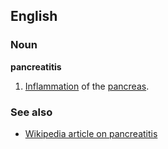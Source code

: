 ==English==
===Noun===
'''pancreatitis'''

#[[Inflammation]] of the [[pancreas]].

===See also===
*[[w:Pancreatitis|Wikipedia article on pancreatitis]]